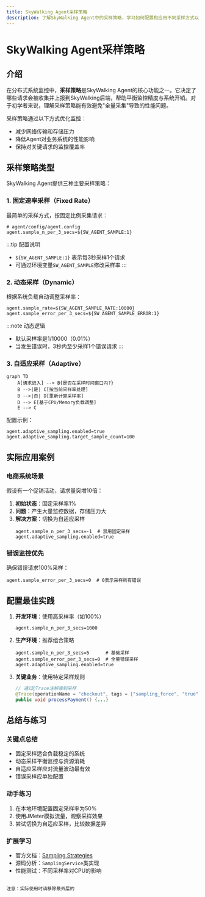 ```yaml
---
title: SkyWalking Agent采样策略
description: 了解SkyWalking Agent中的采样策略，学习如何配置和应用不同采样方式以优化性能监控。
---
```


# SkyWalking Agent采样策略

## 介绍

在分布式系统监控中，**采样策略**是SkyWalking Agent的核心功能之一。它决定了哪些请求会被收集并上报到SkyWalking后端，帮助平衡监控精度与系统开销。对于初学者来说，理解采样策略能有效避免"全量采集"导致的性能问题。

采样策略通过以下方式优化监控：
- 减少网络传输和存储压力
- 降低Agent对业务系统的性能影响
- 保持对关键请求的监控覆盖率

## 采样策略类型

SkyWalking Agent提供三种主要采样策略：

### 1. 固定速率采样（Fixed Rate）

最简单的采样方式，按固定比例采集请求：

```properties
# agent/config/agent.config
agent.sample_n_per_3_secs=${SW_AGENT_SAMPLE:1}
```

:::tip 配置说明
- `${SW_AGENT_SAMPLE:1}` 表示每3秒采样1个请求
- 可通过环境变量`SW_AGENT_SAMPLE`修改采样率
:::

### 2. 动态采样（Dynamic）

根据系统负载自动调整采样率：

```properties
agent.sample_rate=${SW_AGENT_SAMPLE_RATE:10000}
agent.sample_error_per_3_secs=${SW_AGENT_SAMPLE_ERROR:1}
```

:::note 动态逻辑
- 默认采样率是1/10000（0.01%）
- 当发生错误时，3秒内至少采样1个错误请求
:::

### 3. 自适应采样（Adaptive）

```mermaid
graph TD
    A[请求进入] --> B{是否在采样时间窗口内?}
    B -->|是| C[按当前采样率处理]
    B -->|否| D[重新计算采样率]
    D --> E[基于CPU/Memory负载调整]
    E --> C
```

配置示例：
```properties
agent.adaptive_sampling.enabled=true
agent.adaptive_sampling.target_sample_count=100
```

## 实际应用案例

### 电商系统场景

假设有一个促销活动，请求量突增10倍：

1. **初始状态**：固定采样率1%
2. **问题**：产生大量监控数据，存储压力大
3. **解决方案**：切换为自适应采样
   ```properties
   agent.sample_n_per_3_secs=-1  # 禁用固定采样
   agent.adaptive_sampling.enabled=true
   ```

### 错误监控优先

确保错误请求100%采样：
```properties
agent.sample_error_per_3_secs=0  # 0表示采样所有错误
```

## 配置最佳实践

1. **开发环境**：使用高采样率（如100%）
   ```properties
   agent.sample_n_per_3_secs=1000
   ```

2. **生产环境**：推荐组合策略
   ```properties
   agent.sample_n_per_3_secs=5      # 基础采样
   agent.sample_error_per_3_secs=0  # 全量错误采样
   agent.adaptive_sampling.enabled=true
   ```

3. **关键业务**：使用特定采样规则
   ```java
   // 通过@Trace注解强制采样
   @Trace(operationName = "checkout", tags = {"sampling_force", "true"})
   public void processPayment() {...}
   ```

## 总结与练习

### 关键点总结
- 固定采样适合负载稳定的系统
- 动态采样平衡监控与资源消耗
- 自适应采样应对流量波动最有效
- 错误采样应单独配置

### 动手练习
1. 在本地环境配置固定采样率为50%
2. 使用JMeter模拟流量，观察采样效果
3. 尝试切换为自适应采样，比较数据差异

### 扩展学习
- 官方文档：[Sampling Strategies](https://skywalking.apache.org/docs/)
- 源码分析：`SamplingService`类实现
- 性能测试：不同采样率对CPU的影响
``` 

注意：实际使用时请移除最外层的